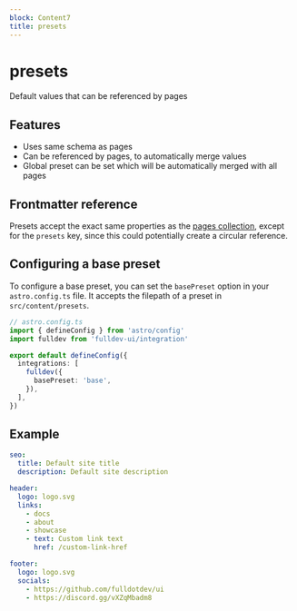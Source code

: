 ```yaml
---
block: Content7
title: presets
---
```


# presets

Default values that can be referenced by pages

## Features

- Uses same schema as pages
- Can be referenced by pages, to automatically merge values
- Global preset can be set which will be automatically merged with all pages

## Frontmatter reference

Presets accept the exact same properties as the [pages collection](/docs/collections/pages/), except for the `presets` key, since this could potentially create a circular reference.

## Configuring a base preset

To configure a base preset, you can set the `basePreset` option in your `astro.config.ts` file. It accepts the filepath of a preset in `src/content/presets`.

```ts
// astro.config.ts
import { defineConfig } from 'astro/config'
import fulldev from 'fulldev-ui/integration'

export default defineConfig({
  integrations: [
    fulldev({
      basePreset: 'base',
    }),
  ],
})
```

## Example

```yml
seo:
  title: Default site title
  description: Default site description

header:
  logo: logo.svg
  links:
    - docs
    - about
    - showcase
    - text: Custom link text
      href: /custom-link-href

footer:
  logo: logo.svg
  socials:
    - https://github.com/fulldotdev/ui
    - https://discord.gg/vXZqMbadm8
```
